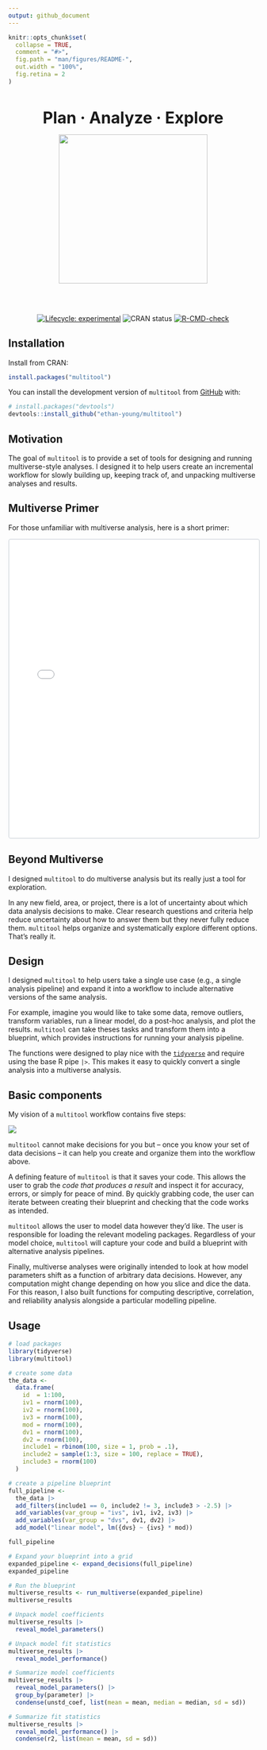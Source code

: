 ```yaml
---
output: github_document
---
```


<!-- README.md is generated from README.Rmd. Please edit that file -->

```r
knitr::opts_chunk$set(
  collapse = TRUE,
  comment = "#>",
  fig.path = "man/figures/README-",
  out.width = "100%",
  fig.retina = 2
)
```

<div style='text-align: center;'>
<br>
<div>
<span style = "font-size: 32px; font-weight: bold;">Plan &middot; </span> 
<span style = "font-size: 32px; font-weight: bold;">Analyze  &middot; </span> 
<span style = "font-size: 32px; font-weight: bold;">Explore</span>
</div>

<img src="man/figures/logo.jpeg" style="text-align: center;" height="300" />

<br>
<br>

<!-- badges: start -->
[![Lifecycle: experimental](https://img.shields.io/badge/lifecycle-experimental-orange.svg)](https://lifecycle.r-lib.org/articles/stages.html#experimental)
![CRAN status](https://www.r-pkg.org/badges/version/multitool)
[![R-CMD-check](https://github.com/ethan-young/multiverse_tools/actions/workflows/R-CMD-check.yaml/badge.svg)](https://github.com/ethan-young/multitool/actions/workflows/R-CMD-check.yaml)
<!-- badges: end -->

</div>

## Installation

Install from CRAN:

```r
install.packages("multitool")
```


You can install the development version of `multitool` from [GitHub](https://github.com/) with:

``` r
# install.packages("devtools")
devtools::install_github("ethan-young/multitool")
```

## Motivation

The goal of `multitool` is to provide a set of tools for designing and running multiverse-style analyses. I designed it to help users create an incremental workflow for slowly building up, keeping track of, and unpacking multiverse analyses and results.

## Multiverse Primer

For those unfamiliar with multiverse analysis, here is a short primer:

<iframe width="100%" height="600" src="multiverse-primer/multiverse-primer.html" style = "border: 2px #dee2e6 solid; border-radius: 5px;"></iframe>

## Beyond Multiverse

I designed `multitool` to do multiverse analysis but its really just a tool for exploration. 

In any new field, area, or project, there is a lot of uncertainty about which data analysis decisions to make. Clear research questions and criteria help reduce uncertainty about how to answer them but they never fully reduce them. `multitool` helps organize and systematically explore different options. That's really it.

## Design

I designed `multitool` to help users take a single use case (e.g., a single analysis pipeline) and expand it into a workflow to include alternative versions of the same analysis. 

For example, imagine you would like to take some data, remove outliers, transform variables, run a linear model, do a post-hoc analysis, and plot the results. `multitool` can take theses tasks and transform them into a blueprint, which provides instructions for running your analysis pipeline.

The functions were designed to play nice with the [`tidyverse`](https://www.tidyverse.org/) and require using the base R pipe `|>`. This makes it easy to quickly convert a single analysis into a multiverse analysis.

## Basic components

My vision of a `multitool` workflow contains five steps:

![](man/figures/workflow.png)

`multitool` cannot make decisions for you but -- once you know your set of data decisions -- it can help you create and organize them into the workflow above.

A defining feature of `multitool` is that it saves your code. This allows the user to grab the *code that produces a result* and inspect it for accuracy, errors, or simply for peace of mind. By quickly grabbing code, the user can iterate between creating their blueprint and checking that the code works as intended.

`multitool` allows the user to model data however they'd like. The user is responsible for loading the relevant modeling packages. Regardless of your model choice, `multitool` will capture your code and build a blueprint with alternative analysis pipelines.

Finally, multiverse analyses were originally intended to look at how model parameters shift as a function of arbitrary data decisions. However, any computation might change depending on how you slice and dice the data. For this reason, I also built functions for computing descriptive, correlation, and reliability analysis alongside a particular modelling pipeline. 

## Usage

```r
# load packages
library(tidyverse)
library(multitool)

# create some data
the_data <-
  data.frame(
    id  = 1:100,
    iv1 = rnorm(100),
    iv2 = rnorm(100),
    iv3 = rnorm(100),
    mod = rnorm(100),
    dv1 = rnorm(100),
    dv2 = rnorm(100),
    include1 = rbinom(100, size = 1, prob = .1),
    include2 = sample(1:3, size = 100, replace = TRUE),
    include3 = rnorm(100)
  )

# create a pipeline blueprint
full_pipeline <- 
  the_data |>
  add_filters(include1 == 0, include2 != 3, include3 > -2.5) |> 
  add_variables(var_group = "ivs", iv1, iv2, iv3) |> 
  add_variables(var_group = "dvs", dv1, dv2) |> 
  add_model("linear model", lm({dvs} ~ {ivs} * mod))

full_pipeline

# Expand your blueprint into a grid
expanded_pipeline <- expand_decisions(full_pipeline)
expanded_pipeline

# Run the blueprint
multiverse_results <- run_multiverse(expanded_pipeline)
multiverse_results

# Unpack model coefficients
multiverse_results |> 
  reveal_model_parameters()

# Unpack model fit statistics
multiverse_results |> 
  reveal_model_performance()

# Summarize model coefficients
multiverse_results |> 
  reveal_model_parameters() |> 
  group_by(parameter) |> 
  condense(unstd_coef, list(mean = mean, median = median, sd = sd))

# Summarize fit statistics
multiverse_results |> 
  reveal_model_performance() |> 
  condense(r2, list(mean = mean, sd = sd))
```
